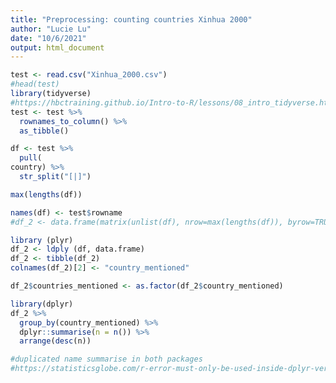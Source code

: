 ---
title: "Preprocessing: counting countries Xinhua 2000"
author: "Lucie Lu"
date: "10/6/2021"
output: html_document
---

```{r}
test <- read.csv("Xinhua_2000.csv")
#head(test)
library(tidyverse)
#https://hbctraining.github.io/Intro-to-R/lessons/08_intro_tidyverse.html
test <- test %>% 
  rownames_to_column() %>% 
  as_tibble()
```

```{r}
df <- test %>% 
  pull(	
country) %>% 
  str_split("[|]")

max(lengths(df))

names(df) <- test$rowname
#df_2 <- data.frame(matrix(unlist(df), nrow=max(lengths(df)), byrow=TRUE),stringsAsFactors=FALSE)

library (plyr)
df_2 <- ldply (df, data.frame)
df_2 <- tibble(df_2)
colnames(df_2)[2] <- "country_mentioned"

df_2$countries_mentioned <- as.factor(df_2$country_mentioned)
```

```{r}
library(dplyr)
df_2 %>% 
  group_by(country_mentioned) %>%
  dplyr::summarise(n = n()) %>%
  arrange(desc(n))

#duplicated name summarise in both packages
#https://statisticsglobe.com/r-error-must-only-be-used-inside-dplyr-verbs
```

